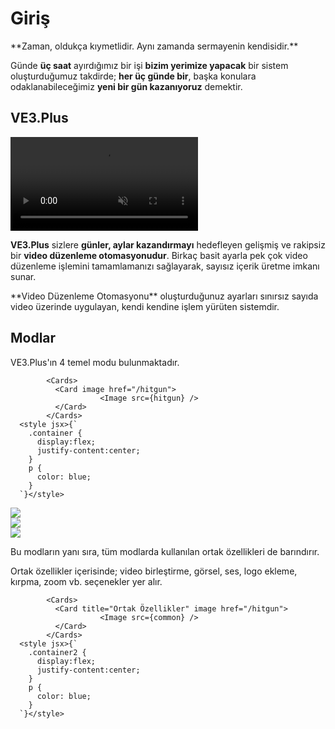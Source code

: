 

# Giriş

<Callout type="default" emoji="">
  **Zaman, oldukça kıymetlidir. Aynı zamanda sermayenin kendisidir.**
</Callout> 


Günde **üç saat** ayırdığımız bir işi **bizim yerimize yapacak** bir sistem oluşturduğumuz takdirde;
**her üç günde bir**, başka konulara odaklanabileceğimiz **yeni bir gün kazanıyoruz** demektir.


## VE3.Plus

<video autoPlay muted loop controls>
  <source src="/tr/rehber/introduction.mp4" type="video/mp4" />
  Your browser does not support the video tag.
</video>

**VE3.Plus** sizlere **günler, aylar kazandırmayı** hedefleyen gelişmiş ve rakipsiz bir **video düzenleme otomasyonudur**. 
Birkaç basit ayarla pek çok video düzenleme işlemini tamamlamanızı sağlayarak, sayısız içerik üretme imkanı sunar.

<Callout type="info" emoji="ℹ️">
  **Video Düzenleme Otomasyonu** oluşturduğunuz ayarları sınırsız sayıda video üzerinde uygulayan, kendi kendine işlem yürüten sistemdir.
</Callout>


## Modlar

VE3.Plus'ın 4 temel modu bulunmaktadır.


<div className="container">

            <Cards>
              <Card image href="/hitgun">
                        <Image src={hitgun} />
              </Card>
            </Cards>
      <style jsx>{`
        .container {
          display:flex;
          justify-content:center;
        }
        p {
          color: blue;
        }
      `}</style>
</div>


<Cards>
  <Card image href="/hitgun">
  <div style={{ position: 'relative', width: '100%', height: '100%' }}>
                <Image src={boost} objectFit="cover" />
          </div>

  </Card>
  <Card image href="/hitgun">
  <div style={{ position: 'relative', width: '100%', height: '100%' }}>
                <Image src={multi} objectFit="cover" />
          </div>

  </Card>
  <Card image href="/hitgun">
  <div style={{ position: 'relative', width: '100%', height: '100%' }}>
                <Image src={single} objectFit="cover" />
          </div>

  </Card>

</Cards>



Bu modların yanı sıra, tüm modlarda kullanılan ortak özellikleri de barındırır.

Ortak özellikler içerisinde; video birleştirme, görsel, ses, logo ekleme, kırpma, zoom vb. seçenekler yer alır.



          

<div className="container2">

            <Cards>
              <Card title="Ortak Özellikler" image href="/hitgun">
                        <Image src={common} />
              </Card>
            </Cards>
      <style jsx>{`
        .container2 {
          display:flex;
          justify-content:center;
        }
        p {
          color: blue;
        }
      `}</style>
</div>
